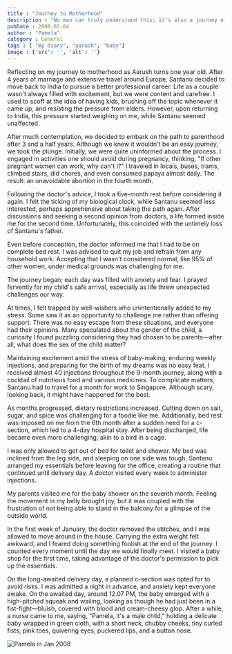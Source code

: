 ```yaml
---
title : "Journey to Motherhood"
description : "No man can truly understand this; it's also a journey of self-discovery for every woman who is a mother."
pubDate : 2008-03-04
author : "Pamela"
category : General
tags : [ "my diary", "aarush", "baby"]
image : {'src': '', 'alt': ''}
---
```




Reflecting on my journey to motherhood as Aarush turns one year old. After 4 years of marriage and extensive travel around Europe, Santanu decided to move back to India to pursue a better professional career. Life as a couple wasn't always filled with excitement, but we were content and carefree. I used to scoff at the idea of having kids, brushing off the topic whenever it came up, and resisting the pressure from elders. However, upon returning to India, this pressure started weighing on me, while Santanu seemed unaffected.

After much contemplation, we decided to embark on the path to parenthood after 3 and a half years. Although we knew it wouldn't be an easy journey, we took the plunge. Initially, we were quite uninformed about the process. I engaged in activities one should avoid during pregnancy, thinking, "If other pregnant women can work, why can't I?" I traveled in locals, buses, trams, climbed stairs, did chores, and even consumed papaya almost daily. The result: an unavoidable abortion in the fourth month.

Following the doctor's advice, I took a five-month rest before considering it again. I felt the ticking of my biological clock, while Santanu seemed less interested, perhaps apprehensive about taking the path again. After discussions and seeking a second opinion from doctors, a life formed inside me for the second time. Unfortunately, this coincided with the untimely loss of Santanu's father.

Even before conception, the doctor informed me that I had to be on complete bed rest. I was advised to quit my job and refrain from any household work. Accepting that I wasn't considered normal, like 95% of other women, under medical grounds was challenging for me.

The journey began; each day was filled with anxiety and fear. I prayed fervently for my child's safe arrival, especially as life threw unexpected challenges our way.

At times, I felt trapped by well-wishers who unintentionally added to my stress. Some saw it as an opportunity to challenge me rather than offering support. There was no easy escape from these situations, and everyone had their opinions. Many speculated about the gender of the child, a curiosity I found puzzling considering they had chosen to be parents—after all, what does the sex of the child matter?

Maintaining excitement amid the stress of baby-making, enduring weekly injections, and preparing for the birth of my dreams was no easy feat. I received almost 40 injections throughout the 9-month journey, along with a cocktail of nutritious food and various medicines. To complicate matters, Santanu had to travel for a month for work to Singapore. Although scary, looking back, it might have happened for the best.

As months progressed, dietary restrictions increased. Cutting down on salt, sugar, and spice was challenging for a foodie like me. Additionally, bed rest was imposed on me from the 6th month after a sudden need for a c-section, which led to a 4-day hospital stay. After being discharged, life became even more challenging, akin to a bird in a cage.

I was only allowed to get out of bed for toilet and shower. My bed was inclined from the leg side, and sleeping on one side was tough. Santanu arranged my essentials before leaving for the office, creating a routine that continued until delivery day. A doctor visited every week to administer injections.

My parents visited me for the baby shower on the seventh month. Feeling the movement in my belly brought joy, but it was coupled with the frustration of not being able to stand in the balcony for a glimpse of the outside world.

In the first week of January, the doctor removed the stitches, and I was allowed to move around in the house. Carrying the extra weight felt awkward, and I feared doing something foolish at the end of the journey. I counted every moment until the day we would finally meet. I visited a baby shop for the first time, taking advantage of the doctor's permission to pick up the essentials.

On the long-awaited delivery day, a planned c-section was opted for to avoid risks. I was admitted a night in advance, and anxiety kept everyone awake. On the awaited day, around 12.07 PM, the baby emerged with a high-pitched squeak and wailing, looking as though he had just been in a fist-fight—bluish, covered with blood and cream-cheesy glop. After a while, a nurse came to me, saying, "Pamela, it's a male child," holding a delicate baby wrapped in green cloth, with a short neck, chubby cheeks, tiny curled fists, pink toes, quivering eyes, puckered lips, and a button nose.

<Image src={pic1} alt="Pamela in Jan 2008"/>